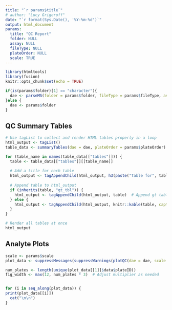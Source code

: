 ```yaml
---
title: "`r params$title`"
# author: "Lucy Grigoroff"
date: "`r format(Sys.Date(), '%Y-%m-%d')`" 
output: html_document
params: 
  title: "QC Report"
  folder: NULL
  assay: NULL
  fileType: NULL
  plateOrder: NULL
  scale: TRUE
---
```


```r
library(htmltools)
library(fusion)
knitr::opts_chunk$set(echo = TRUE)

if(is(params$folder)[1] == "character"){
  dae <- parseMS(folder = params$folder, fileType = params$fileType, assay = params$assay)
}else {
  dae <- params$folder
}

```

## QC Summary Tables 
```r

# Use tagList to collect and render HTML tables properly in a loop
html_output <- tagList()
table_data <- summaryTables(dae = dae, plateOrder = params$plateOrder)

for (table_name in names(table_data[["tables"]])) {
  table <- table_data[["tables"]][[table_name]]
  
  # Add a title for each table
  html_output <- tagAppendChild(html_output, h3(paste("Table for", table_name)))
  
  # Append table to html_output
  if (inherits(table, "gt_tbl")) {
    html_output <- tagAppendChild(html_output, table)  # Append gt table
  } else {
    html_output <- tagAppendChild(html_output, knitr::kable(table, caption = paste("Table for", table_name), format = "html"))
  }
}

# Render all tables at once
html_output
```

## Analyte Plots

```r
scale <- params$scale
plot_data <- suppressMessages(suppressWarnings(plotQC(dae = dae, scale = params$scale, plateOrder = params$plateOrder)))

num_plates <- length(unique(plot_data[[1]]$data$plateID)) 
fig_width <- max(12, num_plates * 3)  # Adjust multiplier as needed
```
<style>
  .superbigimage{
      overflow-x:scroll;
      white-space: nowrap;
  }

  .superbigimage img{
     max-width: none;
  }


</style>

<div class="superbigimage">

```r

for (i in seq_along(plot_data)) {
print(plot_data[[i]])
  cat("\n\n")
}
```
</div>




